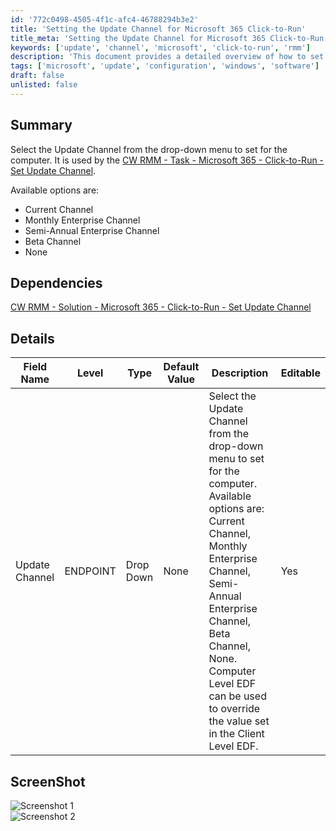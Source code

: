 ```yaml
---
id: '772c0498-4505-4f1c-afc4-46788294b3e2'
title: 'Setting the Update Channel for Microsoft 365 Click-to-Run'
title_meta: 'Setting the Update Channel for Microsoft 365 Click-to-Run'
keywords: ['update', 'channel', 'microsoft', 'click-to-run', 'rmm']
description: 'This document provides a detailed overview of how to set the Update Channel for Microsoft 365 Click-to-Run using CW RMM. It outlines the available options, dependencies, and provides a table of relevant field details, along with screenshots for reference.'
tags: ['microsoft', 'update', 'configuration', 'windows', 'software']
draft: false
unlisted: false
---
```

## Summary

Select the Update Channel from the drop-down menu to set for the computer. It is used by the [CW RMM - Task - Microsoft 365 - Click-to-Run - Set Update Channel](https://proval.itglue.com/DOC-5078775-17430050).

Available options are:  
- Current Channel  
- Monthly Enterprise Channel  
- Semi-Annual Enterprise Channel  
- Beta Channel  
- None  

## Dependencies

[CW RMM - Solution - Microsoft 365 - Click-to-Run - Set Update Channel](https://proval.itglue.com/DOC-5078775-17435723)

## Details

| Field Name         | Level    | Type       | Default Value | Description                                                                                                                                                                                                                   | Editable |
|--------------------|----------|------------|---------------|-------------------------------------------------------------------------------------------------------------------------------------------------------------------------------------------------------------------------------|----------|
| Update Channel      | ENDPOINT | Drop Down  | None          | Select the Update Channel from the drop-down menu to set for the computer. Available options are: Current Channel, Monthly Enterprise Channel, Semi-Annual Enterprise Channel, Beta Channel, None. Computer Level EDF can be used to override the value set in the Client Level EDF. | Yes      |

## ScreenShot

![Screenshot 1](../../../static/img/Endpoint---Update-Channel/image_1.png)  
![Screenshot 2](../../../static/img/Endpoint---Update-Channel/image_2.png)  











